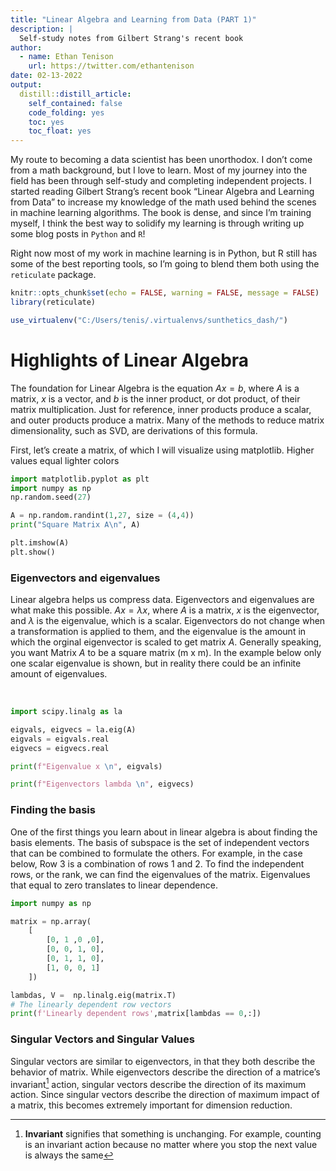 ```yaml
---
title: "Linear Algebra and Learning from Data (PART 1)"
description: |
  Self-study notes from Gilbert Strang's recent book
author:
  - name: Ethan Tenison
    url: https://twitter.com/ethantenison
date: 02-13-2022
output:
  distill::distill_article:
    self_contained: false
    code_folding: yes
    toc: yes
    toc_float: yes
---
```


My route to becoming a data scientist has been unorthodox. I don't come from a math background, but I love to learn. Most of my journey into the field has been through self-study and completing independent projects. I started reading Gilbert Strang's recent book "Linear Algebra and Learning from Data" to increase my knowledge of the math used behind the scenes in machine learning algorithms. The book is dense, and since I'm training myself, I think the best way to solidify my learning is through writing up some blog posts in `Python` and `R`! 

Right now most of my work in machine learning is in Python, but R still has some of the best reporting tools, so I'm going to blend them both using the `reticulate` package.

```r
knitr::opts_chunk$set(echo = FALSE, warning = FALSE, message = FALSE)
library(reticulate)

use_virtualenv("C:/Users/tenis/.virtualenvs/sunthetics_dash/")

```

# Highlights of Linear Algebra

The foundation for Linear Algebra is the equation $Ax=b$, where $A$ is a matrix, $x$ is a vector, and $b$ is the inner product, or dot product, of their matrix multiplication. Just for reference, inner products produce a scalar, and outer products produce a matrix. Many of the methods to reduce matrix dimensionality, such as SVD, are derivations of this formula. 

First, let's create a matrix, of which I will visualize using matplotlib. Higher values equal lighter colors

```python
import matplotlib.pyplot as plt
import numpy as np
np.random.seed(27)

A = np.random.randint(1,27, size = (4,4))
print("Square Matrix A\n", A)

plt.imshow(A)
plt.show()

```

### Eigenvectors and eigenvalues

Linear algebra helps us compress data. Eigenvectors and eigenvalues are what make this possible. $Ax=\lambda x$, where $A$ is a matrix, $x$ is the eigenvector, and $\lambda$ is the eigenvalue, which is a scalar. Eigenvectors do not change when a transformation is applied to them, and the eigenvalue is the amount in which the orginal eigenvector is scaled to get matrix $A$. Generally speaking, you want Matrix $A$ to be a square matrix (m x m). In the example below only one scalar eigenvalue is shown, but in reality there could be an infinite amount of eigenvalues. 

<br/>

```python
import scipy.linalg as la

eigvals, eigvecs = la.eig(A)
eigvals = eigvals.real
eigvecs = eigvecs.real

print(f"Eigenvalue x \n", eigvals)

print(f"Eigenvectors lambda \n", eigvecs)


```


### Finding the basis 

One of the first things you learn about in linear algebra is about finding the basis elements. The basis of subspace is the set of independent vectors that can be combined to formulate the others. For example, in the case below, Row 3 is a combination of rows 1 and 2. To find the independent rows, or the rank, we can find the eigenvalues of the matrix. Eigenvalues that equal to zero translates to linear dependence. 

```python


import numpy as np

matrix = np.array(
    [
        [0, 1 ,0 ,0],
        [0, 0, 1, 0],
        [0, 1, 1, 0],
        [1, 0, 0, 1]
    ])

lambdas, V =  np.linalg.eig(matrix.T)
# The linearly dependent row vectors 
print(f'Linearly dependent rows',matrix[lambdas == 0,:])

```


### Singular Vectors and Singular Values

Singular vectors are similar to eigenvectors, in that they both describe the behavior of matrix. While eigenvectors describe the direction of a matrice's invariant^[**Invariant** signifies that something is unchanging. For example, counting is an invariant action because no matter where you stop the next value is always the same] action, singular vectors describe the direction of its maximum action. Since singular vectors describe the direction of maximum impact of a matrix, this becomes extremely important for dimension reduction. 

